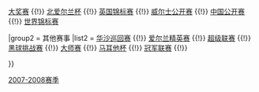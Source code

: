 {{Navbox
|name = Snooker season 2007/2008
|title = [[2007-2008斯诺克赛季]]

|group1 = [[斯诺克世界排名|积分排名赛]]
|list1 =  [[2007年斯诺克上海大师赛|上海大师赛]] {{!}} [[2007年斯诺克大奖赛|大奖赛]] {{!}} [[2007年北爱尔兰杯|北爱尔兰杯]] {{!}} [[2007年英国锦标赛|英国锦标赛]] {{!}} [[2008年威尔士公开赛|威尔士公开赛]] {{!}} [[2008年斯诺克中国公开赛|中国公开赛]] {{!}} [[2008年斯诺克世界锦标赛|世界锦标赛]] 

|group2 = 其他赛事
|list2 =  [[2007年华沙斯诺克巡回赛|华沙巡回赛]] {{!}} [[2007年爱尔兰精英赛|爱尔兰精英赛]] {{!}} [[2007年斯诺克超级联赛|超级联赛]] {{!}} [[2007年黑球挑战赛|黑球挑战赛]] {{!}} [[2008年斯诺克大师赛|大师赛]] {{!}} [[2008年马耳他杯|马耳他杯]] {{!}} [[2008年斯诺克冠军联赛|冠军联赛]] {{!}} 

}}<noinclude>
[[Category:斯诺克模板|2007-2008赛季]]

</noinclude>